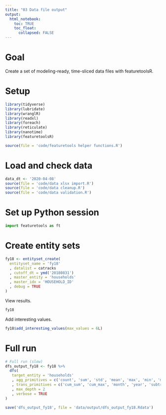 ```yaml
---
title: "03 Data file output"
output:
  html_notebook:
    toc: TRUE
    toc_float:
      collapsed: FALSE
---
```


# Goal

Create a set of modeling-ready, time-sliced data files with featuretoolsR.

# Setup

```r
library(tidyverse)
library(lubridate)
library(wranglR)
library(readxl)
library(foreach)
library(reticulate)
library(nanotime)
library(featuretoolsR)

source(file = 'code/featuretools helper functions.R')
```

# Load and check data

```r
data_dt <- '2020-04-08'
source(file = 'code/data xlsx import.R')
source(file = 'code/data cleanup.R')
source(file = 'code/data validation.R')
```

# Set up Python session

```python
import featuretools as ft
```

# Create entity sets

```r
fy18 <- entityset_create(
  entityset_name = 'fy18'
  , datalist = catracks
  , cutoff_dt = ymd('20180831')
  , master_entity = 'households'
  , master_idx = 'HOUSEHOLD_ID'
  , debug = TRUE
)
```

View results.

```r
fy18
```

Add interesting values.

```r
fy18$add_interesting_values(max_values = 6L)
```

# Full run

```r
# Full run (slow)
dfs_output_fy18 <- fy18 %>%
  dfs(
   target_entity = 'households'
   , agg_primitives = c('count', 'sum', 'std', 'mean', 'max', 'min', 'median', 'first', 'last', 'percent_true')
   , trans_primitives = c('cum_sum', 'cum_max', 'month', 'year', 'subtract_numeric', 'divide_numeric', 'time_since_previous')
   , max_depth = 2
   , verbose = TRUE
)

save('dfs_output_fy18', file = 'data/output/dfs_output_fy18.Rdata')
```

